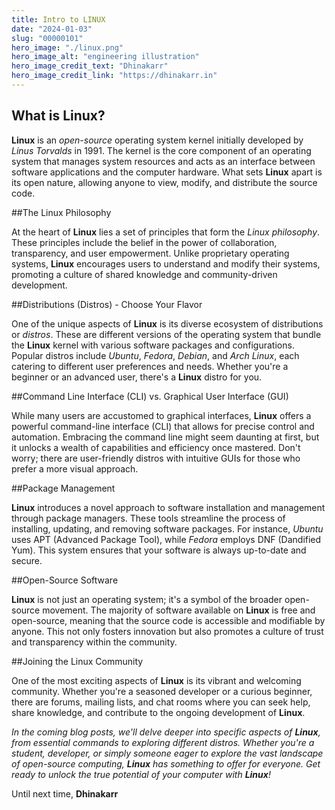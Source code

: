 ```yaml
---
title: Intro to LINUX
date: "2024-01-03"
slug: "00000101"
hero_image: "./linux.png"
hero_image_alt: "engineering illustration"
hero_image_credit_text: "Dhinakarr"
hero_image_credit_link: "https://dhinakarr.in"
---
```



## What is Linux?

**Linux** is an *open-source* operating system kernel initially developed by *Linus Torvalds* in 1991. The kernel is the core component of an operating system that manages system resources and acts as an interface between software applications and the computer hardware. What sets **Linux** apart is its open nature, allowing anyone to view, modify, and distribute the source code.

##The Linux Philosophy

At the heart of **Linux** lies a set of principles that form the *Linux philosophy*. These principles include the belief in the power of collaboration, transparency, and user empowerment. Unlike proprietary operating systems, **Linux** encourages users to understand and modify their systems, promoting a culture of shared knowledge and community-driven development.

##Distributions (Distros) - Choose Your Flavor

One of the unique aspects of **Linux** is its diverse ecosystem of distributions or *distros*. These are different versions of the operating system that bundle the **Linux** kernel with various software packages and configurations. Popular distros include *Ubuntu*, *Fedora*, *Debian*, and *Arch Linux*, each catering to different user preferences and needs. Whether you're a beginner or an advanced user, there's a **Linux** distro for you.

##Command Line Interface (CLI) vs. Graphical User Interface (GUI)

While many users are accustomed to graphical interfaces, **Linux** offers a powerful command-line interface (CLI) that allows for precise control and automation. Embracing the command line might seem daunting at first, but it unlocks a wealth of capabilities and efficiency once mastered. Don't worry; there are user-friendly distros with intuitive GUIs for those who prefer a more visual approach.

##Package Management

**Linux** introduces a novel approach to software installation and management through package managers. These tools streamline the process of installing, updating, and removing software packages. For instance, *Ubuntu* uses APT (Advanced Package Tool), while *Fedora* employs DNF (Dandified Yum). This system ensures that your software is always up-to-date and secure.

##Open-Source Software

**Linux** is not just an operating system; it's a symbol of the broader open-source movement. The majority of software available on **Linux** is free and open-source, meaning that the source code is accessible and modifiable by anyone. This not only fosters innovation but also promotes a culture of trust and transparency within the community.

##Joining the Linux Community

One of the most exciting aspects of **Linux** is its vibrant and welcoming community. Whether you're a seasoned developer or a curious beginner, there are forums, mailing lists, and chat rooms where you can seek help, share knowledge, and contribute to the ongoing development of **Linux**.

*In the coming blog posts, we'll delve deeper into specific aspects of **Linux**, from essential commands to exploring different distros. Whether you're a student, developer, or simply someone eager to explore the vast landscape of open-source computing, **Linux** has something to offer for everyone. Get ready to unlock the true potential of your computer with **Linux**!*

Until next time, **Dhinakarr**
